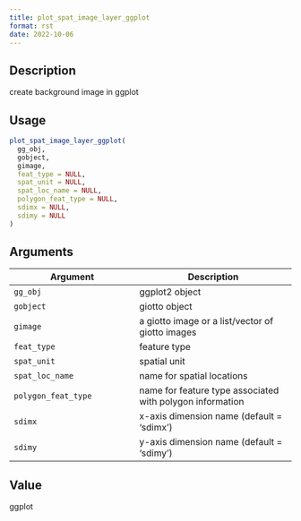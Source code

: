 ```yaml
--- 
title: plot_spat_image_layer_ggplot 
format: rst 
date: 2022-10-06 
--- 
```


## Description

create background image in ggplot


## Usage

```r
plot_spat_image_layer_ggplot(
  gg_obj,
  gobject,
  gimage,
  feat_type = NULL,
  spat_unit = NULL,
  spat_loc_name = NULL,
  polygon_feat_type = NULL,
  sdimx = NULL,
  sdimy = NULL
)
```


## Arguments

Argument      |Description
------------- |----------------
`gg_obj`     |     ggplot2 object
`gobject`     |     giotto object
`gimage`     |     a giotto image or a list/vector of giotto images
`feat_type`     |     feature type
`spat_unit`     |     spatial unit
`spat_loc_name`     |     name for spatial locations
`polygon_feat_type`     |     name for feature type associated with polygon information
`sdimx`     |     x-axis dimension name (default = 'sdimx')
`sdimy`     |     y-axis dimension name (default = 'sdimy')


## Value

ggplot


